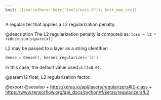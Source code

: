 ```yaml
---
knit: ({source(here::here("tools/knit.R")); knit_man_src})
---
```

A regularizer that applies a L2 regularization penalty.

@description
The L2 regularization penalty is computed as:
`loss = l2 * reduce_sum(square(x))`

L2 may be passed to a layer as a string identifier:

```python
dense = Dense(3, kernel_regularizer='l2')
```

In this case, the default value used is `l2=0.01`.

@param l2 float, L2 regularization factor.

@export
@seealso
+ <https:/keras.io/api/layers/regularizers#l2-class>
+ <https://www.tensorflow.org/api_docs/python/tf/keras/regularizers/L2>

